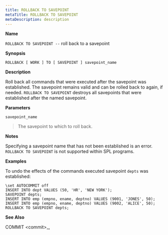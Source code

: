 ```yaml
---
title: ROLLBACK TO SAVEPOINT
metaTitle: ROLLBACK TO SAVEPOINT
metaDescription: description
---
```


**Name**

`ROLLBACK TO SAVEPOINT --` roll back to a savepoint

**Synopsis**

``` text
ROLLBACK [ WORK ] TO [ SAVEPOINT ] savepoint_name
```

**Description**

Roll back all commands that were executed after the savepoint was
established. The savepoint remains valid and can be rolled back to
again, if needed. `ROLLBACK TO SAVEPOINT` destroys all savepoints that
were established after the named savepoint.

**Parameters**

`savepoint_name`

> The savepoint to which to roll back.

**Notes**

Specifying a savepoint name that has not been established is an error.
`ROLLBACK TO SAVEPOINT` is not supported within SPL programs.

**Examples**

To undo the effects of the commands executed savepoint `depts` was
established:

``` text
\set AUTOCOMMIT off
INSERT INTO dept VALUES (50, 'HR', 'NEW YORK');
SAVEPOINT depts;
INSERT INTO emp (empno, ename, deptno) VALUES (9001, 'JONES', 50);
INSERT INTO emp (empno, ename, deptno) VALUES (9002, 'ALICE', 50);
ROLLBACK TO SAVEPOINT depts;
```

**See Also**

<span class="title-ref">COMMIT \<commit\>_</span>,
